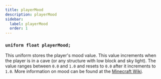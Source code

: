 ```yaml
---
title: playerMood
description: playerMood
sidebar:
  label: playerMood
  order: 1
---
```


### `uniform float playerMood;`

This uniform stores the player's mood value. This value increments when the player is in a cave (or any structure with low block and sky light). The value ranges between `0.0` and `1.0` and resets to `0.0` after it increments to `1.0`. More information on mood can be found at the [Minecraft Wiki](https://minecraft.wiki/w/Ambience#Cave_ambience).